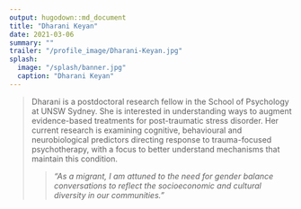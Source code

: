 ```yaml
---
output: hugodown::md_document
title: "Dharani Keyan"
date: 2021-03-06
summary: ""
trailer: "/profile_image/Dharani-Keyan.jpg"
splash:
  image: "/splash/banner.jpg"
  caption: "Dharani Keyan"
---
```


> Dharani is a postdoctoral research fellow in the School of Psychology at UNSW Sydney. She is interested in understanding ways to augment evidence-based treatments for post-traumatic stress disorder. Her current research is examining cognitive, behavioural and neurobiological predictors directing response to trauma-focused psychotherapy, with a focus to better understand mechanisms that maintain this condition.
<blockquote><p><i>"As a migrant, I am attuned to the need for gender balance conversations to reflect the socioeconomic and cultural diversity in our communities."</i></p></blockquote>
